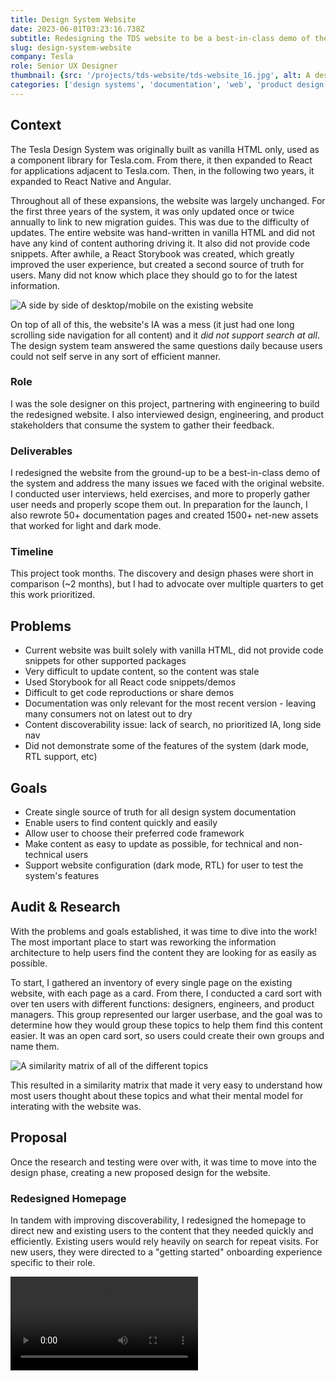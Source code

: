 ```yaml
---
title: Design System Website
date: 2023-06-01T03:23:16.738Z
subtitle: Redesigning the TDS website to be a best-in-class demo of the system
slug: design-system-website
company: Tesla
role: Senior UX Designer
thumbnail: {src: '/projects/tds-website/tds-website_16.jpg', alt: A desktop view of the redesigned TDS website}
categories: ['design systems', 'documentation', 'web', 'product design']
---
```


## Context

The Tesla Design System was originally built as vanilla HTML only, used as a component library for Tesla.com. From there, it then expanded to React for applications adjacent to Tesla.com. Then, in the following two years, it expanded to React Native and Angular.

Throughout all of these expansions, the website was largely unchanged. For the first three years of the system, it was only updated once or twice annually to link to new migration guides. This was due to the difficulty of updates. The entire website was hand-written in vanilla HTML and did not have any kind of content authoring driving it. It also did not provide code snippets. After awhile, a React Storybook was created, which greatly improved the user experience, but created a second source of truth for users. Many did not know which place they should go to for the latest information.

![A side by side of desktop/mobile on the existing website](/projects/tds-website/tds-website_01.jpg)

On top of all of this, the website's IA was a mess (it just had one long scrolling side navigation for all content) and it *did not support search at all*. The design system team answered the same questions daily because users could not self serve in any sort of efficient manner.

### Role

I was the sole designer on this project, partnering with engineering to build the redesigned website. I also interviewed design, engineering, and product stakeholders that consume the system to gather their feedback.

### Deliverables

I redesigned the website from the ground-up to be a best-in-class demo of the system and address the many issues we faced with the original website. I conducted user interviews, held exercises, and more to properly gather user needs and properly scope them out. In preparation for the launch, I also rewrote 50+ documentation pages and created 1500+ net-new assets that worked for light and dark mode.

### Timeline

This project took months. The discovery and design phases were short in comparison (~2 months), but I had to advocate over multiple quarters to get this work prioritized.

## Problems

- Current website was built solely with vanilla HTML, did not provide code snippets for other supported packages
- Very difficult to update content, so the content was stale
- Used Storybook for all React code snippets/demos
- Difficult to get code reproductions or share demos
- Documentation was only relevant for the most recent version - leaving many consumers not on latest out to dry
- Content discoverability issue: lack of search, no prioritized IA, long side nav
- Did not demonstrate some of the features of the system (dark mode, RTL support, etc)

## Goals

- Create single source of truth for all design system documentation
- Enable users to find content quickly and easily
- Allow user to choose their preferred code framework
- Make content as easy to update as possible, for technical and non-technical users
- Support website configuration (dark mode, RTL)  for user to test the system's features

## Audit & Research

With the problems and goals established, it was time to dive into the work! The most important place to start was reworking the information architecture to help users find the content they are looking for as easily as possible.

To start, I gathered an inventory of every single page on the existing website, with each page as a card. From there, I conducted a card sort with over ten users with different  functions: designers, engineers, and product managers. This group represented our larger userbase, and the goal was to determine how they would group these topics to help them find this content easier. It was an open card sort, so users could create their own groups and name them.

![A similarity matrix of all of the different topics](/projects/tds-website/tds-website_02.jpg)

This resulted in a similarity matrix that made it very easy to understand how most users thought about these topics and what their mental model for interating with the website was.

## Proposal

Once the research and testing were over with, it was time to move into the design phase, creating a new proposed design for the website.

### Redesigned Homepage

In tandem with improving discoverability, I redesigned the homepage to direct new and existing users to the content that they needed quickly and efficiently. Existing users would rely heavily on search for repeat visits. For new users, they were directed to a "getting started" onboarding experience specific to their role.

<Video src="/projects/tds-website/tds-website_15.mp4" alt="" />

### Improved Discoverability

![Groups of topics](/projects/tds-website/tds-website_03.jpg)

The card sort left us with four primary groups: Foundations, Components, Guidelines, and Resources. These were determined based on the most common responses in the card sort.

![Top-level categories in the header](/projects/tds-website/tds-website_05.jpg)

These top-level groups would also help us cut down on the side navigation length and make content discovery easier generally.

![Shorter side navigation](/projects/tds-website/tds-website_04.jpg)

#### Search

Of course, a documentation website needs search, especially search that can identify aliases and keywords within the docs pages.
My proposal was a global search in the header, triggered on any page with "/", and a search on the homepage as the very first action. This optimized for new and returning users alike. It also features string matching, to help users quickly parse which pages are relevant to their query.

![A search field with "Button" results](/projects/tds-website/tds-website_06.jpg)

#### Overview Pages

Now the overview pages do a better job of setting user expectations and help the user avoid the "now what is that component called?" trap. This use of visuals as language helps new users find what they are looking for, even if they do not have experience with the system.

![A grid of results under "Components" with images for each component](/projects/tds-website/tds-website_07.jpg)

### Framework Selection

As the system has grown to support different technologies, centralizing all documentation and code snippets together means that users will want to look at documentation relevant to the framework they work with most. So, we added a the ability to pick their preferred framework in properties.

Overview and component pages will allow changing this locally to reference other documentation on a session basis if needed.

![A selector to choose a given framework](/projects/tds-website/tds-website_08.jpg)

### Version Switcher

Since many of our users are not using the latest version of the system, it is very important to provide them with documentation and code snippets that are relevant to their version. This aids day-to-day development, but also provides a clear path to migrate to newer versions, with version-specific migration guides.

![A dropdown to choose a version of the system ot view](/projects/tds-website/tds-website_09.jpg)

### Preferences

We believed that it was very important to demonstrate the power, flexibility, and elegance of the system with the TDS website. It should show users what a best-in-class experience built with the system should look like. This includes demoing key features like light & dark mode and RTL.

![A preferences panel with options for appearance, language direction, and framework](/projects/tds-website/tds-website_11.jpg)

![A group of options for "appearance", with dark mode selected](/projects/tds-website/tds-website_10.jpg)

### Playground

Finally, we wanted to make it as easy as possible to spin up demos built using the system and/or reproductions of bugs. To do this, we extended the code playgrounds used to render and demonstrate code snippets all over the website to be a full-fledged in-browser code editor, using the Monaco editor.

This made it dramatically easier to provide support to users, especially when providing system demos and debugging.

![Split screen code playground to try out production code in a low-effort sandbox environment](/projects/tds-website/tds-website_12.jpg)

## Updated Content

With the new website, I also rewrote 50+ documentation pages and created 1500+ net-new assets that worked for light and dark mode. The documentation previously was written by many different maintainers over the years and it showed. I aligned the team on a single set of content guidelines for the website and we performed a large "sanitization" effort to update all the documentation pages to the new standard. From there, I rewrote over 50 pages from scratch, using a consistent structure that helped users find content quickly and made finding similar content across pages much easier.

![Many, many redesigned assets](/projects/tds-website/tds-website_17.jpg)

For the assets, I redesigned all of them across the entire website to use a style that was more "evergreen", enabling less maintenance to update them regularly as products/standards changed. Instead, they focused users on concepts and fundamentals rather than a design that was 1:1 with an ever-changing product. And of course, they needed to work in dark mode! After over 1500 of these.. I was starting to see double.

## Release

After everything was completed, we launched the redesigned website with an email to all of our consumers. 

![An email sent from Austin to all consumers of the system](/projects/tds-website/tds-website_13.jpg)

From there, we began to gather even more user feedback. The reception was unbelievably positive, and we had many more ideas on how to improve the website in the future!

![The final website, with the redesigned homepage](/projects/tds-website/tds-website_14.jpg)
